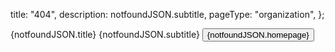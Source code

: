 
  title: "404",
  description: notfoundJSON.subtitle,
  pageType: "organization",
};

<Section>
  <ResponsiveImage src={notFoundImage} alt={notfoundJSON.title} />
  <Typography element="h1" fontWeight={400}>
    {notfoundJSON.title}
  </Typography>
  <Typography element="h2" fontWeight={400}>
    {notfoundJSON.subtitle}
  </Typography>
  <Typography element="p">
    <a href="/">
      <Button>{notfoundJSON.homepage}</Button>
    </a>
  </Typography>
</Section>

